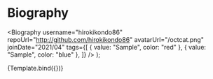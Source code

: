 
<Meta title="app/profile/detail/Biography" component={Biography} />

# Biography

  <Biography
    username="hirokikondo86"
    repoUrl="http://github.com/hirokikondo86"
    avatarUrl="/octcat.png"
    joinDate="2021/04"
    tags={[
      { value: "Sample", color: "red" },
      { value: "Sample", color: "blue" },
    ]}
  />
);

<Canvas>
  <Story name="Sample">{Template.bind({})}</Story>
</Canvas>
